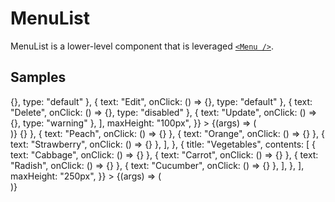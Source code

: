 
<Meta title="Components/Navigation/MenuList" component={MenuList} />

# MenuList

MenuList is a lower-level component that is leveraged [`<Menu />`](/?path=/docs/components-navigation-menu--example).

<ArgsTable of={MenuList} />

## Samples

<Canvas>
  <Story
    name="Example"
    args={{
      contents: [
        { text: "Save", onClick: () => {}, type: "default" },
        { text: "Edit", onClick: () => {}, type: "default" },
        { text: "Delete", onClick: () => {}, type: "disabled" },
        { text: "Update", onClick: () => {}, type: "warning" },
      ],
      maxHeight: "100px",
    }}
  >
    {(args) => (
      <div style={{ backgroundColor: "silver", padding: "10px" }}>
        <MenuList {...args} />
      </div>
    )}
  </Story>
</Canvas>

<Canvas>
  <Story
    name="Group Example"
    args={{
      contents: [
        {
          title: "Fruits",
          contents: [
            { text: "Apple", onClick: () => {} },
            { text: "Peach", onClick: () => {} },
            { text: "Orange", onClick: () => {} },
            { text: "Strawberry", onClick: () => {} },
          ],
        },
        {
          title: "Vegetables",
          contents: [
            { text: "Cabbage", onClick: () => {} },
            { text: "Carrot", onClick: () => {} },
            { text: "Radish", onClick: () => {} },
            { text: "Cucumber", onClick: () => {} },
          ],
        },
      ],
      maxHeight: "250px",
    }}
  >
    {(args) => (
      <div style={{ backgroundColor: "silver", padding: "10px" }}>
        <MenuList {...args} />
      </div>
    )}
  </Story>
</Canvas>
